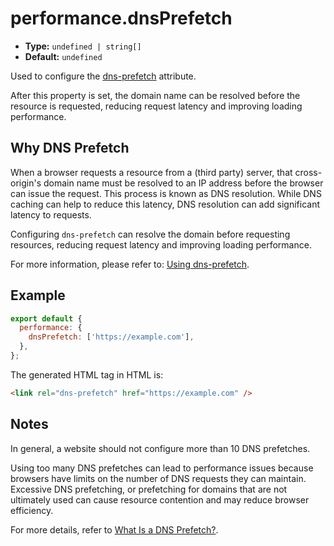 # performance.dnsPrefetch

- **Type:** `undefined | string[]`
- **Default:** `undefined`

Used to configure the [dns-prefetch](https://developer.mozilla.org/en-US/docs/Web/HTML/Attributes/rel/dns-prefetch) attribute.

After this property is set, the domain name can be resolved before the resource is requested, reducing request latency and improving loading performance.

## Why DNS Prefetch

When a browser requests a resource from a (third party) server, that cross-origin's domain name must be resolved to an IP address before the browser can issue the request. This process is known as DNS resolution. While DNS caching can help to reduce this latency, DNS resolution can add significant latency to requests.

Configuring `dns-prefetch` can resolve the domain before requesting resources, reducing request latency and improving loading performance.

For more information, please refer to: [Using dns-prefetch](https://developer.mozilla.org/en-US/docs/Web/Performance/dns-prefetch).

## Example

```js
export default {
  performance: {
    dnsPrefetch: ['https://example.com'],
  },
};
```

The generated HTML tag in HTML is:

```html
<link rel="dns-prefetch" href="https://example.com" />
```

## Notes

In general, a website should not configure more than 10 DNS prefetches.

Using too many DNS prefetches can lead to performance issues because browsers have limits on the number of DNS requests they can maintain. Excessive DNS prefetching, or prefetching for domains that are not ultimately used can cause resource contention and may reduce browser efficiency.

For more details, refer to [What Is a DNS Prefetch?](https://www.splunk.com/en_us/blog/learn/dns-prefetch.html).
